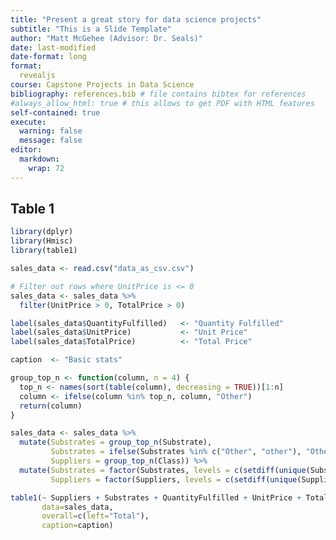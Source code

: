 ```yaml
---
title: "Present a great story for data science projects"
subtitle: "This is a Slide Template"
author: "Matt McGehee (Advisor: Dr. Seals)"
date: last-modified
date-format: long
format:
  revealjs
course: Capstone Projects in Data Science
bibliography: references.bib # file contains bibtex for references
#always_allow_html: true # this allows to get PDF with HTML features
self-contained: true
execute: 
  warning: false
  message: false
editor: 
  markdown: 
    wrap: 72
---
```


## Table 1

```r
library(dplyr)
library(Hmisc)
library(table1)

sales_data <- read.csv("data_as_csv.csv")

# Filter out rows where UnitPrice is <= 0
sales_data <- sales_data %>%
  filter(UnitPrice > 0, TotalPrice > 0)

label(sales_data$QuantityFulfilled)   <- "Quantity Fulfilled"
label(sales_data$UnitPrice)           <- "Unit Price"
label(sales_data$TotalPrice)          <- "Total Price"

caption  <- "Basic stats"

group_top_n <- function(column, n = 4) {
  top_n <- names(sort(table(column), decreasing = TRUE))[1:n]
  column <- ifelse(column %in% top_n, column, "Other")
  return(column)
}

sales_data <- sales_data %>%
  mutate(Substrates = group_top_n(Substrate),
         Substrates = ifelse(Substrates %in% c("Other", "other"), "Other", Substrates),
         Suppliers = group_top_n(Class)) %>%
  mutate(Substrates = factor(Substrates, levels = c(setdiff(unique(Substrates), "Other"), "Other")),
         Suppliers = factor(Suppliers, levels = c(setdiff(unique(Suppliers), "Other"), "Other")))

table1(~ Suppliers + Substrates + QuantityFulfilled + UnitPrice + TotalPrice | SalesOrderStatus,
       data=sales_data,
       overall=c(left="Total"), 
       caption=caption)
```
